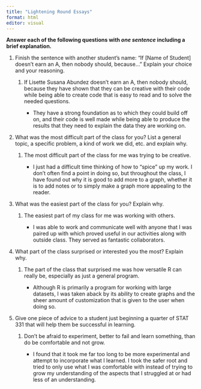```yaml
---
title: "Lightening Round Essays"
format: html
editor: visual
---
```


**Answer each of the following questions with *one sentence* including a brief explanation.**

1.  Finish the sentence with another student’s name: "If \[Name of Student\] doesn’t earn an A, then nobody should, because..." Explain your choice and your reasoning.

    1.  If Lisette Susana Abundez doesn't earn an A, then nobody should, because they have shown that they can be creative with their code while being able to create code that is easy to read and to solve the needed questions.

        -   They have a strong foundation as to which they could build off on, and their code is well made while being able to produce the results that they need to explain the data they are working on.

2.  What was the most difficult part of the class for you? List a general topic, a specific problem, a kind of work we did, etc. and explain why.

    1.  The most difficult part of the class for me was trying to be creative.

        -   I just had a difficult time thinking of how to "spice" up my work. I don't often find a point in doing so, but throughout the class, I have found out why it is good to add more to a graph, whether it is to add notes or to simply make a graph more appealing to the reader.

3.  What was the easiest part of the class for you? Explain why.

    1.  The easiest part of my class for me was working with others.

        -   I was able to work and communicate well with anyone that I was paired up with which proved useful in our activities along with outside class. They served as fantastic collaborators.

4.  What part of the class surprised or interested you the most? Explain why.

    1.  The part of the class that surprised me was how versatile R can really be, especially as just a general program.

        -   Although R is primarily a program for working with large datasets, I was taken aback by its ability to create graphs and the sheer amount of customization that is given to the user when doing so.

5.  Give one piece of advice to a student just beginning a quarter of STAT 331 that will help them be successful in learning.

    1.  Don't be afraid to experiment, better to fail and learn something, than do be comfortable and not grow.

        -   I found that it took me far too long to be more experimental and attempt to incorporate what I learned. I took the safer root and tried to only use what I was comfortable with instead of trying to grow my understanding of the aspects that I struggled at or had less of an understanding.
